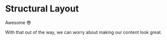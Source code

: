 # Structural Layout

Awesome 😎

With that out of the way, we can worry about making our content look great.
